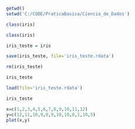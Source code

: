 ```r
getwd()
setwd('C:/CODE/PraticaBasica/Ciencia_de_Dados')
```

```r
class(iris)
```

```r
class(iris)
```

```r
iris_teste = iris

save(iris_teste, file='iris_teste.rdata')

rm(iris_teste)

iris_teste
```

```r
load(file='iris_teste.rdata')

iris_teste
```

```r
x=c(1,2,3,4,5,6,7,8,9,10,11,12)
y=c(12,11,10,9,8,9,10,10,0,1,10,5)
plot(x,y)
```
